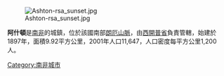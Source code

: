 [[Image:Ashton-rsa_sunset.jpg|right]]

'''阿什頓'''是[[南非|南非]]的城鎮，位於該國南部[[朗厄山脈|朗厄山脈]]，由[[西開普省|西開普省]]負責管轄，始建於1897年，面積9.92平方公里，2001年人口11,647，人口密度每平方公里1,200人。

{{SouthAfrica-geo-stub}}
[[Category:南非城市|Category:南非城市]]